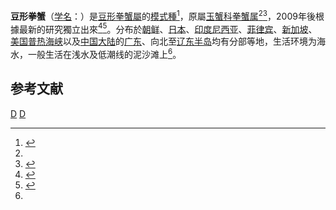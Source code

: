 {{Speciesbox
| taxon = Pyrhila pisum
| image = Philyra pisum mamekobusi01.jpg
| binomial_authority = (de Haan, 1841)<ref name='id11501'>{{cite web| url =http://www.bioinfo.cn/db05/BjdwSpecies.php?action=view&id=11501| title =豆形拳蟹| work =《中国动物物种编目数据库》| publisher =中国科学院微生物研究所| author =中国科学院动物研究所| accessdate =2009-04-28| language =zh-hans| deadurl =yes| archiveurl =https://web.archive.org/web/20160305005036/http://www.bioinfo.cn/db05/BjdwSpecies.php?action=view&id=11501| archivedate =2016-03-05}}</ref>
|synonyms = 
* ''Philyra pisum''  <small>de Haan, 1841</small>
}}
'''豆形拳蟹'''（[[学名|学名]]：{{lang|la|''Pyrhila pisum''}}）是[[豆形拳蟹屬|豆形拳蟹屬]]的[[模式種|模式種]]<ref name="WoRMS_557672">{{cite WoRMS |id=557672 |title=''Pyrhila pisum'' <small>(De Haan, 1841)</small>|accessdate=2014-08-07 |date=2011-01-05 |last=Davie |first=Peter }}</ref>，原屬[[玉蟹科|玉蟹科]][[拳蟹属|拳蟹属]]<ref name='id11501'/><ref name="WoRMS_441284">{{cite WoRMS |id=441284 |title=''Philyra pisum'' <small>de Haan, 1841</small>|accessdate=2014-08-07 |date=2011-01-05 |last=Davie |first=Peter }}</ref>，2009年後根據最新的研究獨立出來<ref name="WoRMS_557671">{{cite WoRMS |id=557671 |title=''Pyrhila'' <small>Galil, 2009</small>|accessdate=2014-08-07 |date=2011-01-05 |last=Davie |first=Peter }}</ref><ref name="Zoosystema">{{cite journal |last=Galil |first=B.S. |year=2009 |title=An examination of the genus ''Philyra'' <small>Leach, 1817</small> (Crustacea, Decapoda, Leucosiidae) with descriptions of seven new genera and six new species. |journal=[[Zoosystema|Zoosystema]] |volume=31 |issue=2 |pages=279-320 |language=en }}</ref>。分布於[[朝鲜|朝鲜]]、[[日本|日本]]、[[印度尼西亚|印度尼西亚]]、[[菲律宾|菲律宾]]、[[新加坡|新加坡]]、[[美国|美国]][[普热海峡|普热海峡]]以及[[中国大陆|中国大陆]]的[[广东|广东]]、向北至[[辽东半岛|辽东半岛]]均有分部等地，生活环境为海水，一般生活在浅水及低潮线的泥沙滩上<ref name='id11501'/>。

== 参考文献 ==
{{reflist}}

{{螃蟹小作品}}
{{Taxonbar}}
[[Category:1841年描述的动物|D]]
[[Category:豆形拳蟹屬|D]]